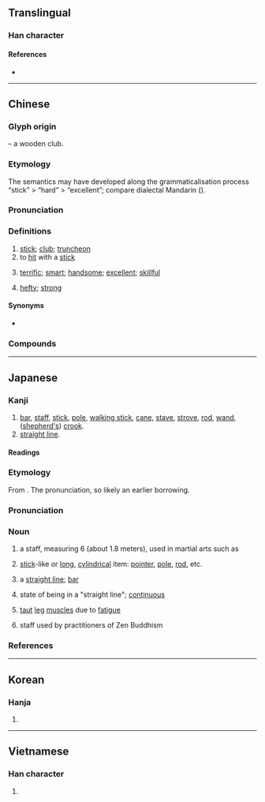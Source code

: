{{character info}}
==Translingual==

===Han character===
{{Han char|rn=75|rad=木|as=08|sn=12|four=45953|canj=DQKQ|ids=⿰木奉}}

====References====
* {{Han ref|kx=0532.100|dkj=14929|dj=0920.170|hdz=21222.090|uh=68D2|ud=26834|bh=B4CE|bd=46286}}

----

==Chinese==
{{zh-forms|alt=棓-“stick”}}
{{zh-wp}}

===Glyph origin===
{{Han etym}}
{{Han compound|木|t1=tree, wood|奉|ls=psc|c1=s|c2=p}} – a wooden club.
===Etymology===
The semantics may have developed along the grammaticalisation process “stick” > “hard” > “excellent”; compare dialectal Mandarin {{zh-l|槓}} ({{zh-ref|Yang, 2012}}).

{{etystub|zh}}

===Pronunciation===
{{zh-pron
|m=bàng
|dg=бон3
|c=paang5
|h=pfs=pong
|md=
|mn=xm,zz,tw:pāng/qz:pǎng
|w=
|mc=y
|oc=y
|ma=y
|cat=n,v,a
}}

===Definitions===
{{zh-hanzi}}

# [[stick]]; [[club]]; [[truncheon]]
# to [[hit]] with a [[stick]]
# {{lb|zh|colloquial}} [[terrific]]; [[smart]]; [[handsome]]; [[excellent]]; [[skillful]]
#: {{zh-x|這 篇 文章 寫-得{de} 多 棒 啊，背 下來。|How '''excellently''' written is this article! Learn it by heart.}}
# {{lb|zh|colloquial}} [[hefty]]; [[strong]]

====Synonyms====
* {{q|Cantonese}} {{sense|excellent}} {{zh-l|正|zeng3}}

===Compounds===
{{zh-der|好棒|記憶棒|棒子|包米棒子|交棒|冰棒|巨棒外交|強棒|巨棒|少棒|亂棒胡敲|夾槍帶棒|哨棒|回飛棒|回力棒|哭竹棒|哭喪棒|吃棒|棒針|矽碳棒|拖鎗拽棒|當頭棒喝|棒狀桿菌|棒瘡|棒頭|棒子麵|持刀弄棒|擦棒球|火棒|硬棒|接棒人|棍棒|棒壇|椎棒|接力棒|棒針衫|指揮棒|棒兒香|棒客|棒球|硬式棒球|當頭一棒|梢棒|球棒|狼牙棒|棒球卡|控制棒|拳棒|炭精棒|棒喝|棒子手|撥火棒|接棒|棒球場|磁棒|桿棒|殺威棒|木棒|窮棒子|棒球賽|棒槌|棒球隊|迎頭棒喝|赤棒|金錢棒舞|電棒|金錢棒|花棒舞|蒲棒|花棒|馬棒|藕棒兒|金箍棒|黃桑棒|軟式棒球|職棒|青棒|青少棒|雙棒兒|限棒|連廂棒|鐵棒}}

{{zh-cat|Intermediate}}

----

==Japanese==

===Kanji===
{{ja-kanji|grade=6|rs=木08}}

# [[bar]], [[staff]], [[stick]], [[pole]], [[walking stick]], [[cane]], [[stave]], [[strove]], [[rod]], [[wand]], ([[shepherd's crook|shepherd's]]) [[crook]].  
# [[straight line]].  

====Readings====
{{ja-readings
|goon=ぼう<ばう
|kanon=ほう<はう
|kun=つえ-<つ.ゑ-
}}

===Etymology===
{{wikipedia|lang=ja}}
{{ja-kanjitab|ぼう|yomi=o}}
From {{der|ja|ltc|sort=ぼう|-}} {{ltc-l|棒}}. The ''{{ll|ja|呉音|goon}}'' pronunciation, so likely an earlier borrowing.

===Pronunciation===
{{ja-pron|y=go|ぼう|acc=0|acc_ref=DJR}}

===Noun===
{{ja-noun|ぼう|hhira=ばう}}

# a staff, measuring 6 ''{{ll|ja|尺|shaku}}'' (about 1.8 meters), used in martial arts such as {{m|ja|棒術|tr=bōjutsu}}
# {{lb|ja|by extension}} [[stick]]-like or [[long]], [[cylindrical]] item: [[pointer]], [[pole]], [[rod]], etc.
#: {{ja-usex|'''棒'''を持つ|'''ぼう''' を もつ|to hold a '''pointer'''}}
#: {{ja-usex|うまい'''棒'''|^うまい'''ぼう'''|{{w|Umaibō}} (a cylinder-shaped snack food)}}
#: {{ja-usex|'''棒'''のぼり|'''ぼう'''-のぼり|pole climbing (found in elementary schools to train the strength of students)}}
# {{lb|ja|by extension}} a [[straight line]]; [[bar]]
# {{lb|ja|by extension}} state of being in a "straight line"; [[continuous]]
# [[taut]] [[leg]] [[muscle]]s due to [[fatigue]] {{rfv-sense|ja}}
# {{lb|ja|Buddhism|sort=ほう}} staff used by practitioners of Zen Buddhism

===References===
<references/>

----

==Korean==

===Hanja===
{{ko-hanja|몽둥이|봉}}

# {{rfdef|ko|sort=木08}}

----

==Vietnamese==

===Han character===
{{vi-hantu|[[vổng]], [[bọng]], [[bộng]], [[bổng]], [[búng]]|rs=木08}}

# {{rfdef|vi|sort=木08}}